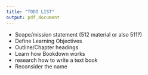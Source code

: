 ```yaml
---
title: "TODO LIST"
output: pdf_document
---
```


- Scope/mission statement (512 material or also 511?)
- Define Learning Objectives
- Outline/Chapter headings
- Learn how Bookdown works
- research how to write a text book
- Reconsider the name
